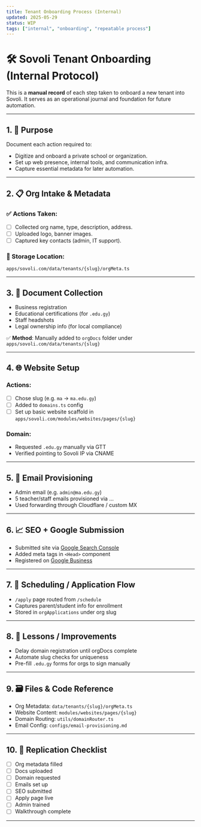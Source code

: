 ---
title: Tenant Onboarding Process (Internal)
updated: 2025-05-29
status: WIP
tags: ["internal", "onboarding", "repeatable process"]
---

# 🛠️ Sovoli Tenant Onboarding (Internal Protocol)

This is a **manual record** of each step taken to onboard a new tenant into Sovoli. It serves as an operational journal and foundation for future automation.

---

## 1. 🎯 Purpose

Document each action required to:

- Digitize and onboard a private school or organization.
- Set up web presence, internal tools, and communication infra.
- Capture essential metadata for later automation.

---

## 2. 📋 Org Intake & Metadata

### ✅ Actions Taken:

- [ ] Collected org name, type, description, address.
- [ ] Uploaded logo, banner images.
- [ ] Captured key contacts (admin, IT support).

### 💾 Storage Location:

`apps/sovoli.com/data/tenants/{slug}/orgMeta.ts`

---

## 3. 📄 Document Collection

- Business registration
- Educational certifications (for `.edu.gy`)
- Staff headshots
- Legal ownership info (for local compliance)

✅ **Method**: Manually added to `orgDocs` folder under `apps/sovoli.com/data/tenants/{slug}`

---

## 4. 🌐 Website Setup

### Actions:

- [ ] Chose slug (e.g. `ma` → `ma.edu.gy`)
- [ ] Added to `domains.ts` config
- [ ] Set up basic website scaffold in `apps/sovoli.com/modules/websites/pages/{slug}`

### Domain:

- Requested `.edu.gy` manually via GTT
- Verified pointing to Sovoli IP via CNAME

---

## 5. 📧 Email Provisioning

- Admin email (e.g. `admin@ma.edu.gy`)
- 5 teacher/staff emails provisioned via ...
- Used forwarding through Cloudflare / custom MX

---

## 6. 📈 SEO + Google Submission

- Submitted site via [Google Search Console](https://search.google.com/search-console/about)
- Added meta tags in `<Head>` component
- Registered on [Google Business](https://www.google.com/business/)

---

## 7. 📆 Scheduling / Application Flow

- `/apply` page routed from `/schedule`
- Captures parent/student info for enrollment
- Stored in `orgApplications` under org slug

---

## 8. 🧠 Lessons / Improvements

- Delay domain registration until orgDocs complete
- Automate slug checks for uniqueness
- Pre-fill `.edu.gy` forms for orgs to sign manually

---

## 9. 🗃️ Files & Code Reference

- Org Metadata: `data/tenants/{slug}/orgMeta.ts`
- Website Content: `modules/websites/pages/{slug}`
- Domain Routing: `utils/domainRouter.ts`
- Email Config: `configs/email-provisioning.md`

---

## 10. 🔄 Replication Checklist

- [ ] Org metadata filled
- [ ] Docs uploaded
- [ ] Domain requested
- [ ] Emails set up
- [ ] SEO submitted
- [ ] Apply page live
- [ ] Admin trained
- [ ] Walkthrough complete

---

